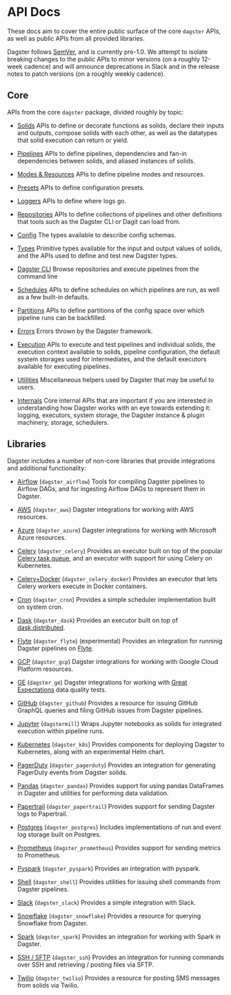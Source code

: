 
<DynamicMetaTags
  title="API Docs | Dagster"
  description="These docs aim to cover the entire public surface of the core Dagster APIs, as well as public APIs
from all provided libraries."
/>

# API Docs

These docs aim to cover the entire public surface of the core `dagster` APIs, as well as public APIs
from all provided libraries.

Dagster follows [SemVer](https://semver.org/), and is currently pre-1.0. We attempt to isolate
breaking changes to the public APIs to minor versions (on a roughly 12-week cadence) and will
announce deprecations in Slack and in the release notes to patch versions (on a roughly weekly
cadence).

## Core

APIs from the core `dagster` package, divided roughly by topic:

- [Solids](/_apidocs/solids)
  APIs to define or decorate functions as solids, declare their inputs
  and outputs, compose solids with each other, as well as the
  datatypes that solid execution can return or yield.

- [Pipelines](/_apidocs/pipeline)
  APIs to define pipelines, dependencies and fan-in dependencies
  between solids, and aliased instances of solids.

- [Modes & Resources](/_apidocs/modes-resources)
  APIs to define pipeline modes and resources.

- [Presets](/_apidocs/presets)
  APIs to define configuration presets.

- [Loggers](/_apidocs/loggers)
  APIs to define where logs go.

- [Repositories](/_apidocs/repositories)
  APIs to define collections of pipelines and other definitions that tools
  such as the Dagster CLI or Dagit can load from.

- [Config](/_apidocs/config)
  The types available to describe config schemas.

- [Types](/_apidocs/types)
  Primitive types available for the input and output values of solids,
  and the APIs used to define and test new Dagster types.

- [Dagster CLI](/_apidocs/cli)
  Browse repositories and execute pipelines from the command line

- [Schedules](/_apidocs/schedules)
  APIs to define schedules on which pipelines are run, as well as a
  few built-in defaults.

- [Partitions](/_apidocs/partitions)
  APIs to define partitions of the config space over which pipeline
  runs can be backfilled.

- [Errors](/_apidocs/errors)
  Errors thrown by the Dagster framework.

- [Execution](/_apidocs/execution)
  APIs to execute and test pipelines and individual solids, the
  execution context available to solids, pipeline configuration, the
  default system storages used for intermediates, and the default
  executors available for executing pipelines.

- [Utilities](/_apidocs/utilities)
  Miscellaneous helpers used by Dagster that may be useful to users.

- [Internals](/_apidocs/internals)
  Core internal APIs that are important if you are interested in
  understanding how Dagster works with an eye towards extending it:
  logging, executors, system storage, the Dagster instance & plugin
  machinery, storage, schedulers.

## Libraries

Dagster includes a number of non-core libraries that provide integrations and additional
functionality:

- [Airflow](/_apidocs/libraries/dagster_airflow) (`dagster_airflow`) Tools for compiling Dagster
  pipelines to Airflow DAGs, and for ingesting Airflow DAGs to represent them in Dagster.

- [AWS](/_apidocs/libraries/dagster_aws) (`dagster_aws`) Dagster integrations for working with
  AWS resources.

- [Azure](/_apidocs/libraries/dagster_azure) (`dagster_azure`) Dagster integrations for working
  with Microsoft Azure resources.

- [Celery](/_apidocs/libraries/dagster_celery) (`dagster_celery`) Provides an executor built on
  top of the popular [Celery task queue](http://www.celeryproject.org/), and an executor with support
  for using Celery on Kubernetes.

- [Celery+Docker](/_apidocs/libraries/dagster_celery_docker) (`dagster_celery_docker`) Provides an
  executor that lets Celery workers execute in Docker containers.

- [Cron](/_apidocs/libraries/dagster_cron) (`dagster_cron`) Provides a simple scheduler
  implementation built on system cron.

- [Dask](/_apidocs/libraries/dagster_dask) (`dagster_dask`) Provides an executor built on top of
  [dask.distributed](https://distributed.dask.org/en/latest/).

- [Flyte](/_apidocs/libraries/dagster_flyte) (`dagster_flyte`) (experimental) Provides an
  integration for runninig Dagster pipelines on [Flyte](https://flyte.org/).

- [GCP](/_apidocs/libraries/dagster_gcp) (`dagster_gcp`) Dagster integrations for working with
  Google Cloud Platform resources.

- [GE](/_apidocs/libraries/dagster_ge) (`dagster_ge`) Dagster integrations for working with
  [Great Expectations](https://greatexpectations.io/) data quality tests.

- [GitHub](/_apidocs/libraries/dagster_github) (`dagster_github`) Provides a resource for
  issuing GitHub GraphQL queries and filing GitHub issues from Dagster pipelines.

- [Jupyter](/_apidocs/libraries/dagstermill) (`dagstermill`) Wraps Jupyter notebooks as solids
  for integrated execution within pipeline runs.

- [Kubernetes](/_apidocs/libraries/dagster_k8s) (`dagster_k8s`) Provides components for
  deploying Dagster to Kubernetes, along with an experimental Helm chart.

- [PagerDuty](/_apidocs/libraries/dagster_pagerduty) (`dagster_pagerduty`) Provides an
  integration for generating PagerDuty events from Dagster solids.

- [Pandas](/_apidocs/libraries/dagster_pandas) (`dagster_pandas`) Provides support for using
  pandas DataFrames in Dagster and utilities for performing data validation.

- [Papertrail](/_apidocs/libraries/dagster_papertrail) (`dagster_papertrail`) Provides support
  for sending Dagster logs to Papertrail.

- [Postgres](/_apidocs/libraries/dagster_postgres) (`dagster_postgres`) Includes implementations
  of run and event log storage built on Postgres.

- [Prometheus](/_apidocs/libraries/dagster_prometheus) (`dagster_prometheus`) Provides support
  for sending metrics to Prometheus.

- [Pyspark](/_apidocs/libraries/dagster_pyspark) (`dagster_pyspark`) Provides an integration
  with pyspark.

- [Shell](/_apidocs/libraries/dagster_shell) (`dagster_shell`) Provides utilities for issuing shell
  commands from Dagster pipelines.

- [Slack](/_apidocs/libraries/dagster_slack) (`dagster_slack`) Provides a simple integration
  with Slack.

- [Snowflake](/_apidocs/libraries/dagster_snowflake) (`dagster_snowflake`) Provides a resource
  for querying Snowflake from Dagster.

- [Spark](/_apidocs/libraries/dagster_spark) (`dagster_spark`) Provides an integration
  for working with Spark in Dagster.

- [SSH / SFTP](/_apidocs/libraries/dagster_ssh) (`dagster_ssh`) Provides an integration
  for running commands over SSH and retrieving / posting files via SFTP.

- [Twilio](/_apidocs/libraries/dagster_twilio) (`dagster_twilio`) Provides a resource for posting SMS
  messages from solids via Twilio.
